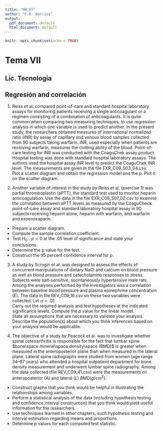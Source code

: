 ```yaml
---
title: "HW_07"
author: "F.A. Barrios"
output:
  pdf_document: default
  html_document: default
---
```


```r
knitr::opts_chunk$set(echo = TRUE)
```
# Tema VII  
## Lic. Tecnología 
## Regresión and correlación

1. Reiss et al. compared point-of-care and standard hospital laboratory assays for monitoring patients receiving a single anticoagulant or a regimen consisting of a combination of anticoagulants. It is quite common when comparing two measuring techniques, to use regression analysis in which one variable is used to predict another. In the present study, the researchers obtained measures of international normalized ratio (INR) by assay of capillary and venous blood samples collected from 90 subjects taking warfarin. INR, used especially when patients are receiving warfarin, measures the clotting ability of the blood. Point-of-care testing for INR was conducted with the CoaguChek assay product. Hospital testing was done with standard hospital laboratory assays. The authors used the hospital assay INR level to predict the CoaguChek INR level. The measurements are given in the file EXR_C09_S03_04.csv.  
Plot a scatter diagram and obtain the regression model and the $p$. Plot it on the scatter diagram.  

2. Another variable of interest in the study by Reiss et al. (exercise 1) was partial thromboplastin (aPTT), the standard test used to monitor heparin anticoagulation. Use the data in the file EXR_C09_S07_02.csv to examine the correlation between aPTT levels as measured by the CoaguCheck point-of-care assay and standard laboratory hospital assay in 90 subjects receiving heparin alone, heparin with warfarin, and warfarin and exoenoxaparin.  
- Prepare a scatter diagram.  
- Compute the sample correlation coefficient.  
- Test $H_0 : \rho = 0$ at the .05 level of significance and state your conclusions.  
- Determine the p value for the test.  
- Construct the 95 percent confidence interval for $\rho$.  

3. A study by Scrogin et al. was designed to assess the effects of concurrent manipulations of dietary NaCl and calcium on blood pressure as well as blood pressure and catecholamine responses to stress. Subjects were salt-sensitive, spontaneously hypertensive male rats. Among the analyses performed by the investigators was a correlation between baseline blood pressure and plasma epinephrine concentration (E). The data in file REV_C09_16.csv on these two variables were collected. Let $\alpha = .01$.  
Carry out the required analysis and test hypotheses at the indicated significance levels. Compute the $p$ value for the linear model.  
State all assumptions that are necessary to validate your analysis.
Describe the population(s) about which you think inferences based on your analysis would be applicable.  

4. The objective of a study by Peacock et al. was to investigate whether spinal osteoarthritis is responsible for the fact that lumbar spine $bone\space mineral\space density\space (BMD)$ is greater when measured in the anteroposterior plane than when measured in the lateral plane. Lateral spine radiographs were studied from women (age range 34–87 years) who attended a hospital outpatient department for bone density measurement and underwent lumbar spine radiography. Among the data collected (file REV_C09_41.csv) were the measurements on anteroposterior (A) and lateral (L) $BMD (g/cm^2)$.  
- Construct graphs that you think would be helpful in illustrating the relationships among variables.  
- Perform a statistical analysis of the data (including hypothesis testing and confidence interval construction) that you think would yield useful information for the researchers.  
- Use techniques learned in other chapters, such hypothesis testing and interval estimation regarding means and proportions.  
- Determine p values for each computed test statistic.  
